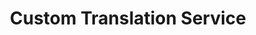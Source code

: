 ---
title: Custom Translation Service
sidebar_position: 1
description: sample page
custom_edit_url: null
---